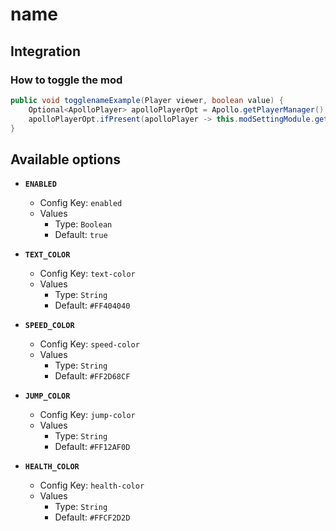 # name

## Integration

### How to toggle the mod

```java
public void togglenameExample(Player viewer, boolean value) {
    Optional<ApolloPlayer> apolloPlayerOpt = Apollo.getPlayerManager().getPlayer(viewer.getUniqueId());
    apolloPlayerOpt.ifPresent(apolloPlayer -> this.modSettingModule.getOptions().set(apolloPlayer, ModHorseStats.ENABLED, value));
}
```

## Available options

- __`ENABLED`__
    - Config Key: `enabled`
    - Values
        - Type: `Boolean`
        - Default: `true`

- __`TEXT_COLOR`__
    - Config Key: `text-color`
    - Values
        - Type: `String`
        - Default: `#FF404040`

- __`SPEED_COLOR`__
    - Config Key: `speed-color`
    - Values
        - Type: `String`
        - Default: `#FF2D68CF`

- __`JUMP_COLOR`__
    - Config Key: `jump-color`
    - Values
        - Type: `String`
        - Default: `#FF12AF0D`

- __`HEALTH_COLOR`__
    - Config Key: `health-color`
    - Values
        - Type: `String`
        - Default: `#FFCF2D2D`

